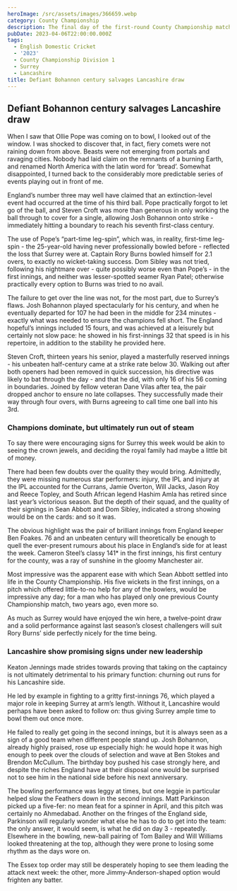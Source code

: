 ```yaml
---
heroImage: /src/assets/images/366659.webp
category: County Championship
description: The final day of the first-round County Championship match at Old Trafford
pubDate: 2023-04-06T22:00:00.000Z
tags:
  - English Domestic Cricket
  - '2023'
  - County Championship Division 1
  - Surrey
  - Lancashire
title: Defiant Bohannon century salvages Lancashire draw
---
```


## Defiant Bohannon century salvages Lancashire draw

When I saw that Ollie Pope was coming on to bowl, I looked out of the window. I was shocked to discover that, in fact, fiery comets were not raining down from above. Beasts were not emerging from portals and ravaging cities. Nobody had laid claim on the remnants of a burning Earth, and renamed North America with the latin word for ‘bread’. Somewhat disappointed, I turned back to the considerably more predictable series of events playing out in front of me.

England’s number three may well have claimed that an extinction-level event had occurred at the time of his third ball. Pope practically forgot to let go of the ball, and Steven Croft was more than generous in only working the ball through to cover for a single, allowing Josh Bohannon onto strike - immediately hitting a boundary to reach his seventh first-class century.

The use of Pope’s “part-time leg-spin”, which was, in reality, first-time leg-spin - the 25-year-old having never professionally bowled before - reflected the loss that Surrey were at. Captain Rory Burns bowled himself for 2.1 overs, to exactly no wicket-taking success. Dom Sibley was not tried, following his nightmare over - quite possibly worse even than Pope’s - in the first innings, and neither was lesser-spotted seamer Ryan Patel; otherwise practically every option to Burns was tried to no avail.

The failure to get over the line was not, for the most part, due to Surrey’s flaws. Josh Bohannon played spectacularly for his century, and when he eventually departed for 107 he had been in the middle for 234 minutes - exactly what was needed to ensure the champions fell short. The England hopeful’s innings included 15 fours, and was achieved at a leisurely but certainly not slow pace: he showed in his first-innings 32 that speed is in his repertoire, in addition to the stability he provided here.

Steven Croft, thirteen years his senior, played a masterfully reserved innings - his unbeaten half-century came at a strike rate below 30. Walking out after both openers had been removed in quick succession, his directive was likely to bat through the day - and that he did, with only 16 of his 56 coming in boundaries. Joined by fellow veteran Dane Vilas after tea, the pair dropped anchor to ensure no late collapses. They successfully made their way through four overs, with Burns agreeing to call time one ball into his 3rd.

### Champions dominate, but ultimately run out of steam

To say there were encouraging signs for Surrey this week would be akin to seeing the crown jewels, and deciding the royal family had maybe a little bit of money.

There had been few doubts over the quality they would bring. Admittedly, they were missing numerous star performers: injury, the IPL and injury at the IPL accounted for the Currans, Jamie Overton, Will Jacks, Jason Roy and Reece Topley, and South African legend Hashim Amla has retired since last year’s victorious season. But the depth of their squad, and the quality of their signings in Sean Abbott and Dom Sibley, indicated a strong showing would be on the cards: and so it was.

The obvious highlight was the pair of brilliant innings from England keeper Ben Foakes. 76 and an unbeaten century will theoretically be enough to quell the ever-present rumours about his place in England’s side for at least the week. Cameron Steel’s classy 141\* in the first innings, his first century for the county, was a ray of sunshine in the gloomy Manchester air.

Most impressive was the apparent ease with which Sean Abbott settled into life in the County Championship. His five wickets in the first innings, on a pitch which offered little-to-no help for any of the bowlers, would be impressive any day; for a man who has played only one previous County Championship match, two years ago, even more so.

As much as Surrey would have enjoyed the win here, a twelve-point draw and a solid performance against last season’s closest challengers will suit Rory Burns’ side perfectly nicely for the time being.

### Lancashire show promising signs under new leadership

Keaton Jennings made strides towards proving that taking on the captaincy is not ultimately detrimental to his primary function: churning out runs for his Lancashire side.

He led by example in fighting to a gritty first-innings 76, which played a major role in keeping Surrey at arm’s length. Without it, Lancashire would perhaps have been asked to follow on: thus giving Surrey ample time to bowl them out once more.

He failed to really get going in the second innings, but it is always seen as a sign of a good team when different people stand up. Josh Bohannon, already highly praised, rose up especially high: he would hope it was high enough to peek over the clouds of selection and wave at Ben Stokes and Brendon McCullum. The birthday boy pushed his case strongly here, and despite the riches England have at their disposal one would be surprised not to see him in the national side before his next anniversary.

The bowling performance was leggy at times, but one leggie in particular helped slow the Feathers down in the second innings. Matt Parkinson picked up a five-fer: no mean feat for a spinner in April, and this pitch was certainly no Ahmedabad. Another on the fringes of the England side, Parkinson will regularly wonder what else he has to do to get into the team: the only answer, it would seem, is what he did on day 3 - repeatedly. Elsewhere in the bowling, new-ball pairing of Tom Bailey and Will Williams looked threatening at the top, although they were prone to losing some rhythm as the days wore on.

The Essex top order may still be desperately hoping to see them leading the attack next week: the other, more Jimmy-Anderson-shaped option would frighten any batter.
